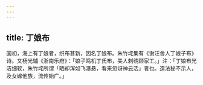 ```yaml
---
---
---
```

title: 丁娘布
---



国初，海上有丁娘者，织布甚新，因名丁娘布。朱竹垞集有《谢汪舍人丁娘子布》诗。又杨光辅《浙南乐府》：「娘子鸣机丁氏布，美人刺绣顾家工。」注：「丁娘布光洁细软，朱竹垞所谓「晒却浑如飞瀑悬，看来忽讶神云活」者也。造法秘不示人，及女嫁他族，流传始广。」
